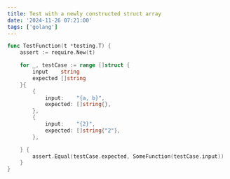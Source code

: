 ```yaml
---
title: Test with a newly constructed struct array
date: '2024-11-26 07:21:00'
tags: ['golang']
---
```


```go
func TestFunction(t *testing.T) {
	assert := require.New(t)

	for _, testCase := range []struct {
		input    string
		expected []string
	}{
		{
			input:    "{a, b}",
			expected: []string{},
		},
		{
			input:    "{2}",
			expected: []string{"2"},
		},

	} {
		assert.Equal(testCase.expected, SomeFunction(testCase.input))
	}
}
```
